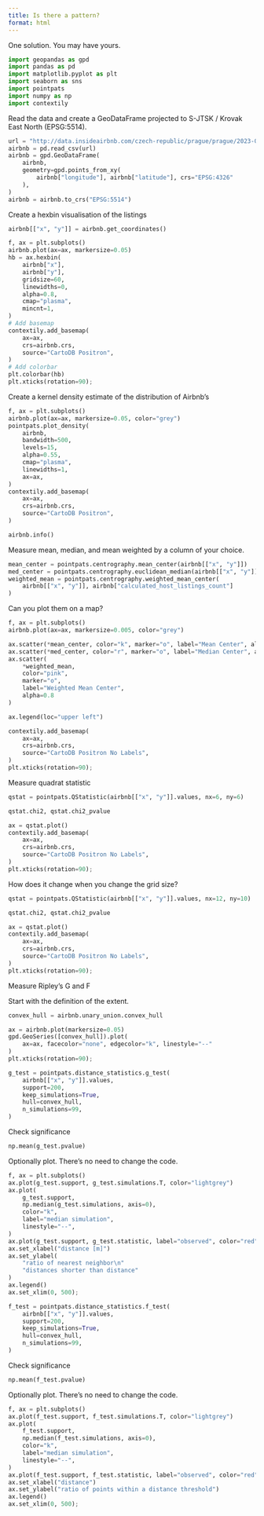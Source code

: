 ```yaml
---
title: Is there a pattern?
format: html
---
```


One solution. You may have yours.

```py
import geopandas as gpd
import pandas as pd
import matplotlib.pyplot as plt
import seaborn as sns
import pointpats
import numpy as np
import contextily
```

Read the data and create a GeoDataFrame projected to S-JTSK / Krovak East North (EPSG:5514).

```py
url = "http://data.insideairbnb.com/czech-republic/prague/prague/2023-06-24/data/listings.csv.gz"
airbnb = pd.read_csv(url)
airbnb = gpd.GeoDataFrame(
    airbnb,
    geometry=gpd.points_from_xy(
        airbnb["longitude"], airbnb["latitude"], crs="EPSG:4326"
    ),
)
airbnb = airbnb.to_crs("EPSG:5514")
```

Create a hexbin visualisation of the listings

```py
airbnb[["x", "y"]] = airbnb.get_coordinates()
```

```py
f, ax = plt.subplots()
airbnb.plot(ax=ax, markersize=0.05)
hb = ax.hexbin(
    airbnb["x"],
    airbnb["y"],
    gridsize=60,
    linewidths=0,
    alpha=0.8,
    cmap="plasma",
    mincnt=1,
)
# Add basemap
contextily.add_basemap(
    ax=ax,
    crs=airbnb.crs,
    source="CartoDB Positron",
)
# Add colorbar
plt.colorbar(hb)
plt.xticks(rotation=90);
```

Create a kernel density estimate of the distribution of Airbnb’s

```py
f, ax = plt.subplots()
airbnb.plot(ax=ax, markersize=0.05, color="grey")
pointpats.plot_density(
    airbnb,
    bandwidth=500,
    levels=15,
    alpha=0.55,
    cmap="plasma",
    linewidths=1,
    ax=ax,
)
contextily.add_basemap(
    ax=ax,
    crs=airbnb.crs,
    source="CartoDB Positron",
)
```

```py
airbnb.info()
```

Measure mean, median, and mean weighted by a column of your choice.

```py
mean_center = pointpats.centrography.mean_center(airbnb[["x", "y"]])
med_center = pointpats.centrography.euclidean_median(airbnb[["x", "y"]])
weighted_mean = pointpats.centrography.weighted_mean_center(
    airbnb[["x", "y"]], airbnb["calculated_host_listings_count"]
)
```

Can you plot them on a map?

```py
f, ax = plt.subplots()
airbnb.plot(ax=ax, markersize=0.005, color="grey")

ax.scatter(*mean_center, color="k", marker="o", label="Mean Center", alpha=0.8)
ax.scatter(*med_center, color="r", marker="o", label="Median Center", alpha=0.8)
ax.scatter(
    *weighted_mean,
    color="pink",
    marker="o",
    label="Weighted Mean Center",
    alpha=0.8
)

ax.legend(loc="upper left")

contextily.add_basemap(
    ax=ax,
    crs=airbnb.crs,
    source="CartoDB Positron No Labels",
)
plt.xticks(rotation=90);
```

Measure quadrat statistic

```py
qstat = pointpats.QStatistic(airbnb[["x", "y"]].values, nx=6, ny=6)
```

```py
qstat.chi2, qstat.chi2_pvalue
```

```py
ax = qstat.plot()
contextily.add_basemap(
    ax=ax,
    crs=airbnb.crs,
    source="CartoDB Positron No Labels",
)
plt.xticks(rotation=90);
```

How does it change when you change the grid size?

```py
qstat = pointpats.QStatistic(airbnb[["x", "y"]].values, nx=12, ny=10)
```

```py
qstat.chi2, qstat.chi2_pvalue
```

```py
ax = qstat.plot()
contextily.add_basemap(
    ax=ax,
    crs=airbnb.crs,
    source="CartoDB Positron No Labels",
)
plt.xticks(rotation=90);
```

Measure Ripley’s G and F

Start with the definition of the extent.

```py
convex_hull = airbnb.unary_union.convex_hull

ax = airbnb.plot(markersize=0.05)
gpd.GeoSeries([convex_hull]).plot(
    ax=ax, facecolor="none", edgecolor="k", linestyle="--"
)
plt.xticks(rotation=90);
```

```py
g_test = pointpats.distance_statistics.g_test(
    airbnb[["x", "y"]].values,
    support=200,
    keep_simulations=True,
    hull=convex_hull,
    n_simulations=99,
)
```

Check significance

```py
np.mean(g_test.pvalue)
```

Optionally plot. There's no need to change the code.

```py
f, ax = plt.subplots()
ax.plot(g_test.support, g_test.simulations.T, color="lightgrey")
ax.plot(
    g_test.support,
    np.median(g_test.simulations, axis=0),
    color="k",
    label="median simulation",
    linestyle="--",
)
ax.plot(g_test.support, g_test.statistic, label="observed", color="red")
ax.set_xlabel("distance [m]")
ax.set_ylabel(
    "ratio of nearest neighbor\n"
    "distances shorter than distance"
)
ax.legend()
ax.set_xlim(0, 500);
```

```py
f_test = pointpats.distance_statistics.f_test(
    airbnb[["x", "y"]].values,
    support=200,
    keep_simulations=True,
    hull=convex_hull,
    n_simulations=99,
)
```

Check significance

```py
np.mean(f_test.pvalue)
```

Optionally plot. There's no need to change the code.

```py
f, ax = plt.subplots()
ax.plot(f_test.support, f_test.simulations.T, color="lightgrey")
ax.plot(
    f_test.support,
    np.median(f_test.simulations, axis=0),
    color="k",
    label="median simulation",
    linestyle="--",
)
ax.plot(f_test.support, f_test.statistic, label="observed", color="red")
ax.set_xlabel("distance")
ax.set_ylabel("ratio of points within a distance threshold")
ax.legend()
ax.set_xlim(0, 500);
```


